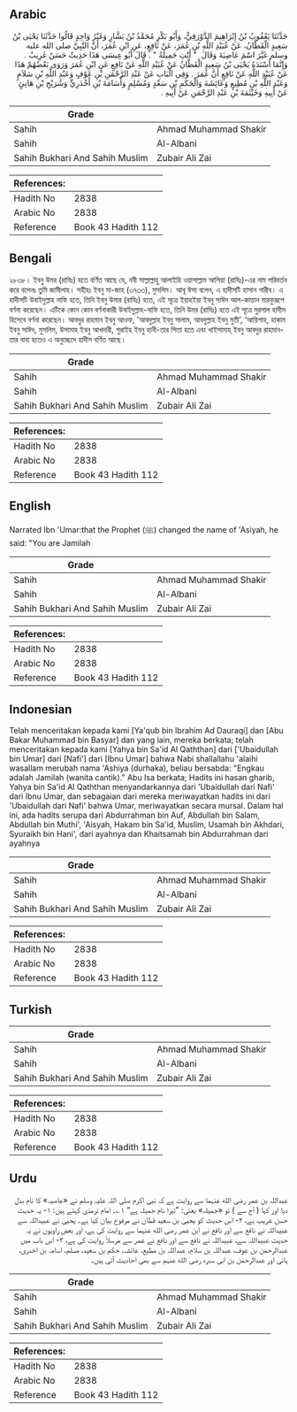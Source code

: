 ## Arabic


<div dir="rtl" lang="ar" style={{fontSize:'larger',backgroundColor:'#f8f9fa',padding:20}}>
حَدَّثَنَا يَعْقُوبُ بْنُ إِبْرَاهِيمَ الدَّوْرَقِيُّ، وَأَبُو بَكْرٍ مُحَمَّدُ بْنُ بَشَّارٍ وَغَيْرُ وَاحِدٍ قَالُوا حَدَّثَنَا يَحْيَى بْنُ سَعِيدٍ الْقَطَّانُ، عَنْ عُبَيْدِ اللَّهِ بْنِ عُمَرَ، عَنْ نَافِعٍ، عَنِ ابْنِ عُمَرَ، أَنَّ النَّبِيَّ صلى الله عليه وسلم غَيَّرَ اسْمَ عَاصِيَةَ وَقَالَ ‏ "‏ أَنْتِ جَمِيلَةُ ‏"‏ ‏.‏ قَالَ أَبُو عِيسَى هَذَا حَدِيثٌ حَسَنٌ غَرِيبٌ ‏.‏ وَإِنَّمَا أَسْنَدَهُ يَحْيَى بْنُ سَعِيدٍ الْقَطَّانُ عَنْ عُبَيْدِ اللَّهِ عَنْ نَافِعٍ عَنِ ابْنِ عُمَرَ وَرَوَى بَعْضُهُمْ هَذَا عَنْ عُبَيْدِ اللَّهِ عَنْ نَافِعٍ أَنَّ عُمَرَ ‏.‏ وَفِي الْبَابِ عَنْ عَبْدِ الرَّحْمَنِ بْنِ عَوْفٍ وَعَبْدِ اللَّهِ بْنِ سَلاَمٍ وَعَبْدِ اللَّهِ بْنِ مُطِيعٍ وَعَائِشَةَ وَالْحَكَمِ بْنِ سَعْدٍ وَمُسْلِمٍ وَأُسَامَةَ بْنِ أَخْدَرِيٍّ وَشُرَيْحِ بْنِ هَانِئٍ عَنْ أَبِيهِ وَخَيْثَمَةَ بْنِ عَبْدِ الرَّحْمَنِ عَنْ أَبِيهِ ‏.‏
</div>
<div style={{backgroundColor:'#f8f9fa',padding:20, marginBottom: 10}}><table> <thead> <tr> <th>Grade</th> <th></th> </tr> </thead> <tbody> <tr><td>Sahih</td><td>Ahmad Muhammad Shakir</td></tr><tr><td>Sahih</td><td>Al-Albani</td></tr><tr><td>Sahih Bukhari And Sahih Muslim</td><td>Zubair Ali Zai</td></tr></tbody></table><table> <thead> <tr> <th>References:</th> <th></th> </tr> </thead> <tbody><tr><td>Hadith No</td><td>2838</td></tr><tr><td>Arabic No</td><td>2838</td></tr><tr><td>Reference</td><td>Book 43 Hadith 112</td></tr></tbody></table></div>

## Bengali


<div dir="ltr" lang="bn" style={{fontSize:'larger',backgroundColor:'#f8f9fa',padding:20}}>
২৮৩৮। ইবনু উমর (রাযিঃ) হতে বর্ণিত আছে যে, নবী সাল্লাল্লাহু আলাইহি ওয়াসাল্লাম আসিয়া (রাযিঃ)-এর নাম পরিবর্তন করে বলেনঃ তুমি জামীলাহ। সহীহঃ ইবনু মা-জাহ (৩৭৩৩), মুসলিম। আবূ ঈসা বলেন, এ হাদীসটি হাসান গারীব। এ হাদীসটি উবাইদুল্লাহ নাফি হতে, তিনি ইবনু উমার (রাযিঃ) হতে, এই সূত্রে ইয়াহইয়া ইবনু সাঈদ আল-কাত্তান মারফুরূপে বর্ণনা করেছেন। এটিকে কোন কোন বর্ণনাকারী উবাইদুল্লাহ-নাফি হতে, তিনি উমর (রাযিঃ) হতে এই সূত্রে মুরসাল হাদীস হিসেবে বর্ণনা করেছেন। আবদুর রাহমান ইবনু আওফ, 'আবদুল্লাহ ইবনু সালাম, আবদুল্লাহ ইবনু মুতী’, ‘আয়িশাহ, হাকাম ইবনু সাঈদ, মুসলিম, উসামাহ ইবনু আখদারী, শুরাইহ ইবনু হানী-তার পিতা হতে এবং খাইসামাহ্ ইবনু আবদুর রাহমান-তার বাবা হতেও এ অনুচ্ছেদে হাদীস বর্ণিত আছে।
</div>
<div style={{backgroundColor:'#f8f9fa',padding:20, marginBottom: 10}}><table> <thead> <tr> <th>Grade</th> <th></th> </tr> </thead> <tbody> <tr><td>Sahih</td><td>Ahmad Muhammad Shakir</td></tr><tr><td>Sahih</td><td>Al-Albani</td></tr><tr><td>Sahih Bukhari And Sahih Muslim</td><td>Zubair Ali Zai</td></tr></tbody></table><table> <thead> <tr> <th>References:</th> <th></th> </tr> </thead> <tbody><tr><td>Hadith No</td><td>2838</td></tr><tr><td>Arabic No</td><td>2838</td></tr><tr><td>Reference</td><td>Book 43 Hadith 112</td></tr></tbody></table></div>

## English


<div dir="ltr" lang="en" style={{fontSize:'larger',backgroundColor:'#f8f9fa',padding:20}}>
Narrated Ibn 'Umar:that the Prophet (ﷺ) changed the name of 'Asiyah, he said: "You are Jamilah
</div>
<div style={{backgroundColor:'#f8f9fa',padding:20, marginBottom: 10}}><table> <thead> <tr> <th>Grade</th> <th></th> </tr> </thead> <tbody> <tr><td>Sahih</td><td>Ahmad Muhammad Shakir</td></tr><tr><td>Sahih</td><td>Al-Albani</td></tr><tr><td>Sahih Bukhari And Sahih Muslim</td><td>Zubair Ali Zai</td></tr></tbody></table><table> <thead> <tr> <th>References:</th> <th></th> </tr> </thead> <tbody><tr><td>Hadith No</td><td>2838</td></tr><tr><td>Arabic No</td><td>2838</td></tr><tr><td>Reference</td><td>Book 43 Hadith 112</td></tr></tbody></table></div>

## Indonesian


<div dir="ltr" lang="id" style={{fontSize:'larger',backgroundColor:'#f8f9fa',padding:20}}>
Telah menceritakan kepada kami [Ya'qub bin Ibrahim Ad Dauraqi] dan [Abu Bakar Muhammad bin Basyar] dan yang lain, mereka berkata; telah menceritakan kepada kami [Yahya bin Sa'id Al Qaththan] dari ['Ubaidullah bin Umar] dari [Nafi'] dari [Ibnu Umar] bahwa Nabi shallallahu 'alaihi wasallam merubah nama 'Ashiya (durhaka), beliau bersabda: "Engkau adalah Jamilah (wanita cantik)." Abu Isa berkata; Hadits ini hasan gharib, Yahya bin Sa'id Al Qaththan menyandarkannya dari 'Ubaidullah dari Nafi' dari Ibnu Umar, dan sebagaian dari mereka meriwayatkan hadits ini dari 'Ubaidullah dari Nafi' bahwa Umar, meriwayatkan secara mursal. Dalam hal ini, ada hadits serupa dari Abdurrahman bin Auf, Abdullah bin Salam, Abdullah bin Muthi', 'Aisyah, Hakam bin Sa'id, Muslim, Usamah bin Akhdari, Syuraikh bin Hani', dari ayahnya dan Khaitsamah bin Abdurrahman dari ayahnya
</div>
<div style={{backgroundColor:'#f8f9fa',padding:20, marginBottom: 10}}><table> <thead> <tr> <th>Grade</th> <th></th> </tr> </thead> <tbody> <tr><td>Sahih</td><td>Ahmad Muhammad Shakir</td></tr><tr><td>Sahih</td><td>Al-Albani</td></tr><tr><td>Sahih Bukhari And Sahih Muslim</td><td>Zubair Ali Zai</td></tr></tbody></table><table> <thead> <tr> <th>References:</th> <th></th> </tr> </thead> <tbody><tr><td>Hadith No</td><td>2838</td></tr><tr><td>Arabic No</td><td>2838</td></tr><tr><td>Reference</td><td>Book 43 Hadith 112</td></tr></tbody></table></div>

## Turkish


<div dir="ltr" lang="tr" style={{fontSize:'larger',backgroundColor:'#f8f9fa',padding:20}}>

</div>
<div style={{backgroundColor:'#f8f9fa',padding:20, marginBottom: 10}}><table> <thead> <tr> <th>Grade</th> <th></th> </tr> </thead> <tbody> <tr><td>Sahih</td><td>Ahmad Muhammad Shakir</td></tr><tr><td>Sahih</td><td>Al-Albani</td></tr><tr><td>Sahih Bukhari And Sahih Muslim</td><td>Zubair Ali Zai</td></tr></tbody></table><table> <thead> <tr> <th>References:</th> <th></th> </tr> </thead> <tbody><tr><td>Hadith No</td><td>2838</td></tr><tr><td>Arabic No</td><td>2838</td></tr><tr><td>Reference</td><td>Book 43 Hadith 112</td></tr></tbody></table></div>

## Urdu


<div dir="rtl" lang="ur" style={{fontSize:'larger',backgroundColor:'#f8f9fa',padding:20}}>
عبداللہ بن عمر رضی الله عنہما سے روایت ہے کہ نبی اکرم صلی اللہ علیہ وسلم نے «عاصیہ» کا نام بدل دیا اور کہا ( آج سے ) تو «جمیلہ» یعنی: ”تیرا نام جمیلہ ہے“ ۱؎۔ امام ترمذی کہتے ہیں: ۱- یہ حدیث حسن غریب ہے، ۲- اس حدیث کو یحییٰ بن سعید قطان نے مرفوع بیان کیا ہے۔ یحییٰ نے عبیداللہ سے عبیداللہ نے نافع سے اور نافع نے ابن عمر رضی الله عنہما سے روایت کی ہے، اور بعض راویوں نے یہ حدیث عبیداللہ سے، عبیداللہ نے نافع سے اور نافع نے عمر سے مرسلاً روایت کی ہے، ۳- اس باب میں عبدالرحمٰن بن عوف، عبداللہ بن سلام، عبداللہ بن مطیع، عائشہ، حکم بن سعید، مسلم، اسامہ بن اخدری، ہانی اور عبدالرحمٰن بن ابی سبرہ رضی الله عنہم سے بھی احادیث آئی ہیں۔
</div>
<div style={{backgroundColor:'#f8f9fa',padding:20, marginBottom: 10}}><table> <thead> <tr> <th>Grade</th> <th></th> </tr> </thead> <tbody> <tr><td>Sahih</td><td>Ahmad Muhammad Shakir</td></tr><tr><td>Sahih</td><td>Al-Albani</td></tr><tr><td>Sahih Bukhari And Sahih Muslim</td><td>Zubair Ali Zai</td></tr></tbody></table><table> <thead> <tr> <th>References:</th> <th></th> </tr> </thead> <tbody><tr><td>Hadith No</td><td>2838</td></tr><tr><td>Arabic No</td><td>2838</td></tr><tr><td>Reference</td><td>Book 43 Hadith 112</td></tr></tbody></table></div>